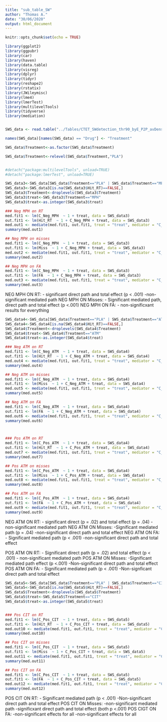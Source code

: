 ```yaml
---
title: "sub_table_SW"
author: "Thomas A."
date: "30/06/2020"
output: html_document
---
```


```r
knitr::opts_chunk$set(echo = TRUE)
```

```r
library(ggplot2)
library(ggpubr)
library(car)
library(haven)
library(data.table)
library(visreg)
library(dplyr)
library(tidyr)
library(reshape2)
library(rstatix)
library(JWileymisc)
library(lme4)
library(lmerTest)
library(multilevelTools)
library(tidyverse)
library(mediation)


SWS_data <- read.table("../Tables/CTET_SWdetection_thr90_byE_P2P_avDens_behav_vec_full_v3_CLUSTERS.txt", header = TRUE, sep = ",", stringsAsFactors = FALSE)

names(SWS_data)[names(SWS_data) == "Drug"] <- "Treatment"

SWS_data$Treatment<-as.factor(SWS_data$Treatment)

SWS_data$Treatment<-relevel(SWS_data$Treatment,"PLA")



```



```r
#detach("package:multilevelTools", unload=TRUE)
#detach("package:lmerTest", unload=TRUE)

SWS_data3<-SWS_data[SWS_data$Treatment=="PLA" | SWS_data$Treatment=="MPH",] #|: . $: and
SWS_data3<-SWS_data3[is.na(SWS_data3$Hit_RT)==FALSE,]
SWS_data3$Treatment<-droplevels(SWS_data3$Treatment)
SWS_data3$treat<-SWS_data3$Treatment=="MPH"
SWS_data3$treat<-as.integer(SWS_data3$treat)

### Neg MPH on RT
med.fit1 <- lm(C_Neg_MPH  ~ 1 + treat, data = SWS_data3)
out.fit1 <- lm(Hit_RT  ~ 1 + C_Neg_MPH + treat, data = SWS_data3)
med.out1 <- mediate(med.fit1, out.fit1, treat = "treat", mediator = "C_Neg_MPH",robustSE = TRUE, sims = 100)
summary(med.out1)

## Neg MPH on misses 
med.fit1 <- lm(C_Neg_MPH  ~ 1 + treat, data = SWS_data3)
out.fit1 <- lm(Miss  ~ 1 + C_Neg_MPH + treat, data = SWS_data3)
med.out2 <- mediate(med.fit1, out.fit1, treat = "treat", mediator = "C_Neg_MPH",robustSE = TRUE, sims = 100)
summary(med.out2)

## Neg MPH on FA
med.fit1 <- lm(C_Neg_MPH  ~ 1 + treat, data = SWS_data3)
out.fit1 <- lm(FA  ~ 1 + C_Neg_MPH + treat, data = SWS_data3)
med.out3 <- mediate(med.fit1, out.fit1, treat = "treat", mediator = "C_Neg_MPH",robustSE = TRUE, sims = 100)
summary(med.out3)

```
NEG MPH ON RT: 
  - significant direct path and total effect (p < .001)
  -non-significant mediated path 
NEG MPH ON Misses: 
  - Significant mediated path, direct path and total effect (p <.001)
NEG MPH ON FA: 
  - non-significxant results for everything 


```r
SWS_data4<-SWS_data[SWS_data$Treatment=="PLA" | SWS_data$Treatment=="ATM",] 
SWS_data4<-SWS_data4[is.na(SWS_data4$Hit_RT)==FALSE,]
SWS_data4$Treatment<-droplevels(SWS_data4$Treatment)
SWS_data4$treat<-SWS_data4$Treatment=="ATM"
SWS_data4$treat<-as.integer(SWS_data4$treat)

### Neg ATM on RT
med.fit1 <- lm(C_Neg_ATM  ~ 1 + treat, data = SWS_data4)
out.fit1 <- lm(Hit_RT  ~ 1 + C_Neg_ATM + treat, data = SWS_data4)
med.out4 <- mediate(med.fit1, out.fit1, treat = "treat", mediator = "C_Neg_ATM",robustSE = TRUE, sims = 100)
summary(med.out4)

## Neg ATM on misses 
med.fit1 <- lm(C_Neg_ATM  ~ 1 + treat, data = SWS_data4)
out.fit1 <- lm(Miss  ~ 1 + C_Neg_ATM + treat, data = SWS_data4)
med.out5 <- mediate(med.fit1, out.fit1, treat = "treat", mediator = "C_Neg_ATM",robustSE = TRUE, sims = 100)
summary(med.out5)

## Neg ATM on FA
med.fit1 <- lm(C_Neg_ATM  ~ 1 + treat, data = SWS_data4)
out.fit1 <- lm(FA  ~ 1 + C_Neg_ATM + treat, data = SWS_data4)
med.out6 <- mediate(med.fit1, out.fit1, treat = "treat", mediator = "C_Neg_ATM",robustSE = TRUE, sims = 100)
summary(med.out6)



### Pos ATM on RT
med.fit1 <- lm(C_Pos_ATM  ~ 1 + treat, data = SWS_data4)
out.fit1 <- lm(Hit_RT  ~ 1 + C_Pos_ATM + treat, data = SWS_data4)
med.out7 <- mediate(med.fit1, out.fit1, treat = "treat", mediator = "C_Pos_ATM",robustSE = TRUE, sims = 100)
summary(med.out7)

## Pos ATM on misses 
med.fit1 <- lm(C_Pos_ATM  ~ 1 + treat, data = SWS_data4)
out.fit1 <- lm(Miss  ~ 1 + C_Pos_ATM + treat, data = SWS_data4)
med.out8 <- mediate(med.fit1, out.fit1, treat = "treat", mediator = "C_Pos_ATM",robustSE = TRUE, sims = 100)
summary(med.out8)

## Pos ATM on FA
med.fit1 <- lm(C_Pos_ATM  ~ 1 + treat, data = SWS_data4)
out.fit1 <- lm(FA  ~ 1 + C_Pos_ATM + treat, data = SWS_data4)
med.out9 <- mediate(med.fit1, out.fit1, treat = "treat", mediator = "C_Pos_ATM",robustSE = TRUE, sims = 100)
summary(med.out9)


```
NEG ATM ON RT: 
  - significant direct (p = .02) and total effect (p = .04)
  - non-significant mediated path 
NEG ATM ON Misses: 
  -Significant mediated path (p = .04)
  -non-significant direct path and total effect 
NEG ATM ON FA:
  - Significant mediated path (p < .001)
  -non-significant direct path and total effect 

POS ATM ON RT: 
  - Significant direct path (p = .02) and total effect (p < .001)
  - non-significant mediated path 
POS ATM ON Misses: 
  -Significant mediated path effect (p <.001)
  -Non-significant direct path and total effect
POS ATM ON FA: 
  - Significant mediated path (p < .001)
  -Non-signficant direct path and total effect

```r
SWS_data5<-SWS_data[SWS_data$Treatment=="PLA" | SWS_data$Treatment=="CIT",] 
SWS_data5<-SWS_data5[is.na(SWS_data5$Hit_RT)==FALSE,]
SWS_data5$Treatment<-droplevels(SWS_data5$Treatment)
SWS_data5$treat<-SWS_data5$Treatment=="CIT"
SWS_data5$treat<-as.integer(SWS_data5$treat)


### Pos CIT on RT
med.fit1 <- lm(C_Pos_CIT  ~ 1 + treat, data = SWS_data5)
out.fit1 <- lm(Hit_RT  ~ 1 + C_Pos_CIT + treat, data = SWS_data5)
med.out10 <- mediate(med.fit1, out.fit1, treat = "treat", mediator = "C_Pos_CIT",robustSE = TRUE, sims = 100)
summary(med.out10)

## Pos CIT on misses 
med.fit1 <- lm(C_Pos_CIT  ~ 1 + treat, data = SWS_data5)
out.fit1 <- lm(Miss  ~ 1 + C_Pos_CIT + treat, data = SWS_data5)
med.out11 <- mediate(med.fit1, out.fit1, treat = "treat", mediator = "C_Pos_CIT",robustSE = TRUE, sims = 100)
summary(med.out11)

## Pos CIT on FA
med.fit1 <- lm(C_Pos_CIT  ~ 1 + treat, data = SWS_data5)
out.fit1 <- lm(FA  ~ 1 + C_Pos_CIT + treat, data = SWS_data5)
med.out12 <- mediate(med.fit1, out.fit1, treat = "treat", mediator = "C_Pos_CIT",robustSE = TRUE, sims = 100)
summary(med.out12)


```
POS CIT ON RT: 
  - Significant mediated path (p < .001)
  -Non-significant direct path and total effect 
POS CIT ON Misses: 
  -non-significant mediated path 
  -significxant direct path and total effect (both p <.001)
POS CIGT ON FA: 
  -non-significant effects for all
  -non-significant effects for all 

